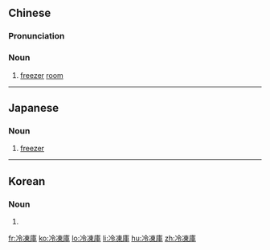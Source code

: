 {{also|冷冻库}}
==Chinese==
{{zh-forms|s=冷冻库|type=21}}

===Pronunciation===
{{zh-pron
|m=lěngdòngkù
|c=laang5 dung3 fu3
|cat=n
}}

===Noun===
{{zh-noun}}

# [[freezer]] [[room]]

----

==Japanese==
{{ja-kanjitab|れい|とう|こ|yomi=on}}

===Noun===
{{ja-noun|れいとうこ}}

# [[freezer]]

----

==Korean==
{{ko-hanjatab}}

===Noun===
{{ko-noun|hj|hangeul=냉동고}}

# {{hanja form of|냉동고|[[freezer]]}}

[[fr:冷凍庫]]
[[ko:冷凍庫]]
[[lo:冷凍庫]]
[[li:冷凍庫]]
[[hu:冷凍庫]]
[[zh:冷凍庫]]